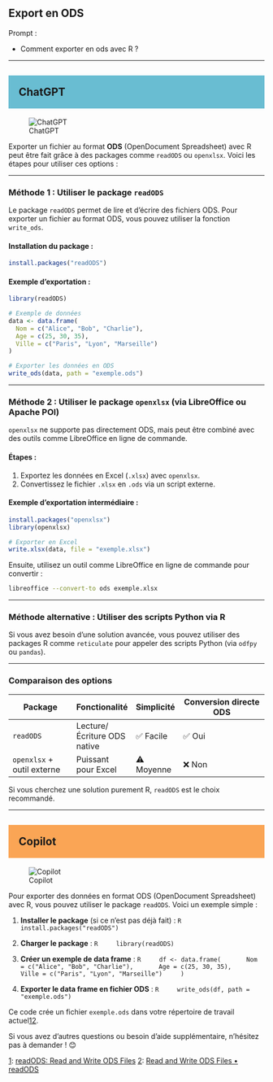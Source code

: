 ## Export en ODS

::: {.callout-note appearance="simple"}
Prompt : 

* Comment exporter en ods avec R ?


:::

----

## ChatGPT {style="background-color: #69bdd2; padding: 20px;"}
![ChatGPT](../img/ChatGPT.PNG)

Exporter un fichier au format **ODS** (OpenDocument Spreadsheet) avec R peut être fait grâce à des packages comme `readODS` ou `openxlsx`. Voici les étapes pour utiliser ces options :

---

### **Méthode 1 : Utiliser le package `readODS`**
Le package `readODS` permet de lire et d'écrire des fichiers ODS. Pour exporter un fichier au format ODS, vous pouvez utiliser la fonction `write_ods`.

#### **Installation du package :**
```R
install.packages("readODS")
```

#### **Exemple d'exportation :**
```R
library(readODS)

# Exemple de données
data <- data.frame(
  Nom = c("Alice", "Bob", "Charlie"),
  Age = c(25, 30, 35),
  Ville = c("Paris", "Lyon", "Marseille")
)

# Exporter les données en ODS
write_ods(data, path = "exemple.ods")
```

---

### **Méthode 2 : Utiliser le package `openxlsx` (via LibreOffice ou Apache POI)**
`openxlsx` ne supporte pas directement ODS, mais peut être combiné avec des outils comme LibreOffice en ligne de commande.

#### **Étapes :**
1. Exportez les données en Excel (`.xlsx`) avec `openxlsx`.
2. Convertissez le fichier `.xlsx` en `.ods` via un script externe.

#### **Exemple d'exportation intermédiaire :**
```R
install.packages("openxlsx")
library(openxlsx)

# Exporter en Excel
write.xlsx(data, file = "exemple.xlsx")
```

Ensuite, utilisez un outil comme LibreOffice en ligne de commande pour convertir :
```bash
libreoffice --convert-to ods exemple.xlsx
```

---

### **Méthode alternative : Utiliser des scripts Python via R**
Si vous avez besoin d'une solution avancée, vous pouvez utiliser des packages R comme `reticulate` pour appeler des scripts Python (via `odfpy` ou `pandas`).

---

### Comparaison des options
| Package          | Fonctionalité | Simplicité | Conversion directe ODS |
|-------------------|---------------|------------|-------------------------|
| `readODS`        | Lecture/Écriture ODS native | ✅ Facile  | ✅ Oui                 |
| `openxlsx` + outil externe | Puissant pour Excel | ⚠ Moyenne | ❌ Non                 |

Si vous cherchez une solution purement R, `readODS` est le choix recommandé.

----

## Copilot {style="background-color: #faa555; padding: 20px;"}
![Copilot](../img/copilot.PNG)

Pour exporter des données en format ODS (OpenDocument Spreadsheet) avec R, vous pouvez utiliser le package `readODS`. Voici un exemple simple :

1. **Installer le package** (si ce n'est pas déjà fait) :
    ```R
    install.packages("readODS")
    ```

2. **Charger le package** :
    ```R
    library(readODS)
    ```

3. **Créer un exemple de data frame** :
    ```R
    df <- data.frame(
      Nom = c("Alice", "Bob", "Charlie"),
      Age = c(25, 30, 35),
      Ville = c("Paris", "Lyon", "Marseille")
    )
    ```

4. **Exporter le data frame en fichier ODS** :
    ```R
    write_ods(df, path = "exemple.ods")
    ```

Ce code crée un fichier `exemple.ods` dans votre répertoire de travail actuel[1](https://cran.r-project.org/web/packages/readODS/readODS.pdf)[2](https://docs.ropensci.org/readODS/).

Si vous avez d'autres questions ou besoin d'aide supplémentaire, n'hésitez pas à demander ! 😊

[1](https://cran.r-project.org/web/packages/readODS/readODS.pdf): [readODS: Read and Write ODS Files](https://cran.r-project.org/web/packages/readODS/readODS.pdf)
[2](https://docs.ropensci.org/readODS/): [Read and Write ODS Files • readODS](https://docs.ropensci.org/readODS/)